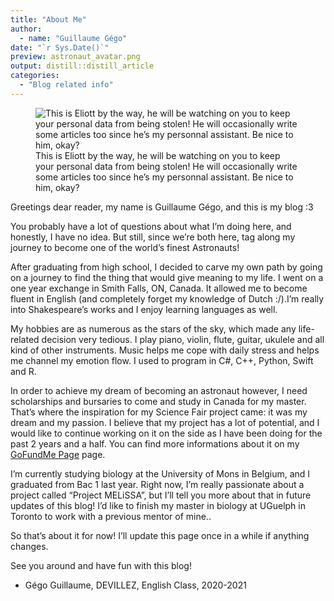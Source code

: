 ```yaml
---
title: "About Me"
author:
  - name: "Guillaume Gégo" 
date: "`r Sys.Date()`"
preview: astronaut_avatar.png
output: distill::distill_article
categories:
  - "Blog related info"
---
```


![This is Eliott by the way, he will be watching on you to keep your personal data from being stolen! He  will occasionally write some articles too since he's my personnal assistant. Be nice to him, okay?](astronaut_avatar.png)

Greetings dear reader, my name is Guillaume Gégo, and this is my blog :3

You probably have a lot of questions about what I'm doing here, and honestly, I have no idea. But still, since we're both here, tag along my journey to become one of the world's finest Astronauts! 

After graduating from high school, I decided to carve my own path by going on a journey to find the thing that would give meaning to my life. I went on a one year exchange in Smith Falls, ON, Canada. It allowed me to become fluent in English (and completely forget my knowledge of Dutch :/).I'm really into Shakespeare's works and I enjoy learning languages as well.

My hobbies are as numerous as the stars of the sky, which made any life-related decision very tedious. I play piano, violin, flute, guitar, ukulele and all kind of other instruments. Music helps me cope with daily stress and helps me channel  my emotion flow. I used to program in C#, C++, Python, Swift and R. 

In order to achieve my dream of becoming an astronaut however, I need scholarships and bursaries to come and study in Canada for my master. That’s where the inspiration for my Science Fair project came: it was my dream and my passion. I believe that my project has a lot of potential, and I would like to continue working on it on the side as I have been doing for the past 2 years and a half. You can find more informations about it on my [GoFundMe Page](https://www.gofundme.com/f/Help-me-grow-plants-on-Mars-by-funding-my-studies) page.

I'm currently studying biology at the University of Mons in Belgium, and I graduated from Bac 1 last year. Right now, I'm really passionate about a project called "Project MELiSSA", but I'll tell you more about that in future updates of this blog! I'd like to finish my master in biology at UGuelph in Toronto to work with a previous mentor of mine..

So that's about it for now! I'll update this page once in a while if anything changes.

See you around and have fun with this blog!

- Gégo Guillaume, DEVILLEZ, English Class, 2020-2021

